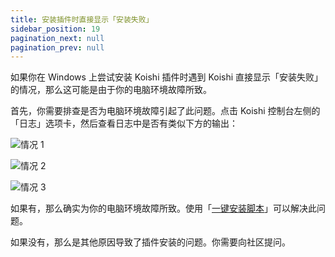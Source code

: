 ```yaml
---
title: 安装插件时直接显示「安装失败」
sidebar_position: 19
pagination_next: null
pagination_prev: null
---
```



<FaqPre />

如果你在 Windows 上尝试安装 Koishi 插件时遇到 Koishi
直接显示「安装失败」的情况，那么这可能是由于你的电脑环境故障所致。

首先，你需要排查是否为电脑环境故障引起了此问题。点击 Koishi
控制台左侧的「日志」选项卡，然后查看日志中是否有类似下方的输出：

![情况 1](1.png)

![情况 2](2.png)

![情况 3](3.png)

如果有，那么确实为你的电脑环境故障所致。使用「[一键安装脚本](/platform/win/onekey)」可以解决此问题。

如果没有，那么是其他原因导致了插件安装的问题。你需要向社区提问。

<FaqPost />
